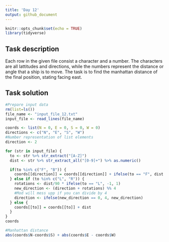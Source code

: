 ```yaml
---
title: 'Day 12'
output: github_document
---
```


```r
knitr::opts_chunk$set(echo = TRUE)
library(tidyverse)
```

## Task description
Each row in the given file consist a character and a number. The characters are all lattitudes and directions, while the numbers represent the distance or angle that a ship is to move. The task is to find the manhattan distance of the final position, stating facing east.

## Task solution
```r
#Prepare input data
rm(list=ls())
file_name <- "input_file_12.txt"
input_file <- read_lines(file_name) 
```
```r
coords <- list(N = 0, E = 0, S = 0, W = 0)
directions <- c("N", "E", "S", "W")
#Number representation of list elements
direction <- 2

for (str in input_file) {
  to <- str %>% str_extract("[A-Z]")
  dist <- str %>% str_extract_all("[0-9]+") %>% as.numeric()

  if(to %in% c("F", "B")) {
    coords[[direction]] = coords[[direction]] + ifelse(to == "F", dist * 1, dist * -1)
  } else if (to %in% c("L", "R")) {
    rotations <- dist/90 * ifelse(to == "L", -1, 1)
    new_direction <- (direction + rotations) %% 4
    #Mod will mess upp if you can divide by 4
    direction <- ifelse(new_direction == 0, 4, new_direction)
  } else {
    coords[[to]] = coords[[to]] + dist
  }
}
coords

#Manhattan distance
abs(coords$N-coords$S) + abs(coords$E - coords$W)



```

